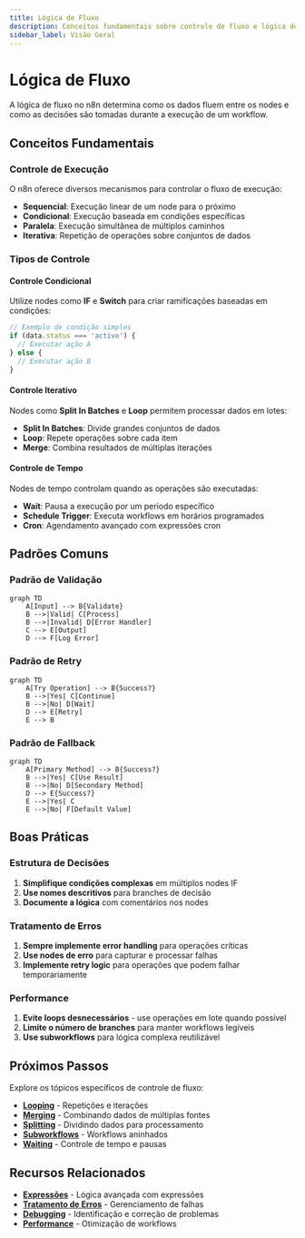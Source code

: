 ---
title: Lógica de Fluxo
description: Conceitos fundamentais sobre controle de fluxo e lógica de execução no n8n
sidebar_label: Visão Geral
---

# Lógica de Fluxo

A lógica de fluxo no n8n determina como os dados fluem entre os nodes e como as decisões são tomadas durante a execução de um workflow.

## Conceitos Fundamentais

### Controle de Execução

O n8n oferece diversos mecanismos para controlar o fluxo de execução:

- **Sequencial**: Execução linear de um node para o próximo
- **Condicional**: Execução baseada em condições específicas
- **Paralela**: Execução simultânea de múltiplos caminhos
- **Iterativa**: Repetição de operações sobre conjuntos de dados

### Tipos de Controle

#### Controle Condicional
Utilize nodes como **IF** e **Switch** para criar ramificações baseadas em condições:

```javascript
// Exemplo de condição simples
if (data.status === 'active') {
  // Executar ação A
} else {
  // Executar ação B
}
```

#### Controle Iterativo
Nodes como **Split In Batches** e **Loop** permitem processar dados em lotes:

- **Split In Batches**: Divide grandes conjuntos de dados
- **Loop**: Repete operações sobre cada item
- **Merge**: Combina resultados de múltiplas iterações

#### Controle de Tempo
Nodes de tempo controlam quando as operações são executadas:

- **Wait**: Pausa a execução por um período específico
- **Schedule Trigger**: Executa workflows em horários programados
- **Cron**: Agendamento avançado com expressões cron

## Padrões Comuns

### Padrão de Validação
```mermaid
graph TD
    A[Input] --> B{Validate}
    B -->|Valid| C[Process]
    B -->|Invalid| D[Error Handler]
    C --> E[Output]
    D --> F[Log Error]
```

### Padrão de Retry
```mermaid
graph TD
    A[Try Operation] --> B{Success?}
    B -->|Yes| C[Continue]
    B -->|No| D[Wait]
    D --> E[Retry]
    E --> B
```

### Padrão de Fallback
```mermaid
graph TD
    A[Primary Method] --> B{Success?}
    B -->|Yes| C[Use Result]
    B -->|No| D[Secondary Method]
    D --> E{Success?}
    E -->|Yes| C
    E -->|No| F[Default Value]
```

## Boas Práticas

### Estrutura de Decisões
1. **Simplifique condições complexas** em múltiplos nodes IF
2. **Use nomes descritivos** para branches de decisão
3. **Documente a lógica** com comentários nos nodes

### Tratamento de Erros
1. **Sempre implemente error handling** para operações críticas
2. **Use nodes de erro** para capturar e processar falhas
3. **Implemente retry logic** para operações que podem falhar temporariamente

### Performance
1. **Evite loops desnecessários** - use operações em lote quando possível
2. **Limite o número de branches** para manter workflows legíveis
3. **Use subworkflows** para lógica complexa reutilizável

## Próximos Passos

Explore os tópicos específicos de controle de fluxo:

- **[Looping](/logica-e-dados/flow-logic/looping)** - Repetições e iterações
- **[Merging](/logica-e-dados/flow-logic/merging)** - Combinando dados de múltiplas fontes
- **[Splitting](/logica-e-dados/flow-logic/splitting)** - Dividindo dados para processamento
- **[Subworkflows](/logica-e-dados/flow-logic/subworkflows)** - Workflows aninhados
- **[Waiting](/logica-e-dados/flow-logic/waiting)** - Controle de tempo e pausas

## Recursos Relacionados

- **[Expressões](/logica-e-dados/expressoes)** - Lógica avançada com expressões
- **[Tratamento de Erros](/logica-e-dados/flow-logic/error-handling)** - Gerenciamento de falhas
- **[Debugging](/logica-e-dados/flow-logic/debugging)** - Identificação e correção de problemas
- **[Performance](/logica-e-dados/data/otimizacao-performance)** - Otimização de workflows